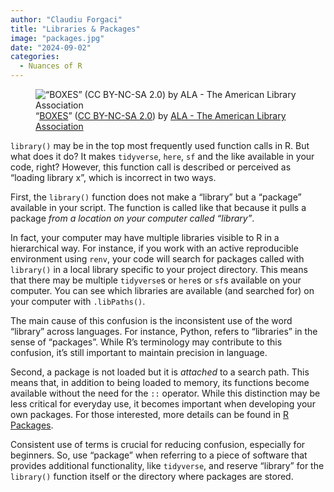 ```yaml
---
author: "Claudiu Forgaci"
title: "Libraries & Packages"
image: "packages.jpg"
date: "2024-09-02"
categories: 
  - Nuances of R
---
```

!["[BOXES](https://www.flickr.com/photos/ala_members/2215055222/)" ([CC BY-NC-SA 2.0](https://creativecommons.org/licenses/by-nc-sa/2.0/)) by [ALA - The American Library Association](https://www.flickr.com/people/ala_members/)](packages.jpg)

`library()` may be in the top most frequently used function calls in R. But what does it do? It makes `tidyverse`, `here`, `sf` and the like available in your code, right? However, this function call is described or perceived as "loading library x", which is incorrect in two ways.

First, the `library()` function does not make a "library" but a "package" available in your script. The function is called like that because it pulls a package *from a location on your computer called "library"*.

In fact, your computer may have multiple libraries visible to R in a hierarchical way. For instance, if you work with an active reproducible environment using `renv`, your code will search for packages called with `library()` in a local library specific to your project directory. This means that there may be multiple `tidyverse`s or `here`s or `sf`s available on your computer. You can see which libraries are available (and searched for) on your computer with `.libPaths()`.

The main cause of this confusion is the inconsistent use of the word "library" across languages. For instance, Python, refers to "libraries" in the sense of "packages". While R's terminology may contribute to this confusion, it’s still important to maintain precision in language.

Second, a package is not loaded but it is *attached* to a search path. This means that, in addition to being loaded to memory, its functions become available without the need for the `::` operator. While this distinction may be less critical for everyday use, it becomes important when developing your own packages. For those interested, more details can be found in [R Packages](https://r-pkgs.org/dependencies-mindset-background.html#sec-dependencies-attach-vs-load).

Consistent use of terms is crucial for reducing confusion, especially for beginners. So, use "package" when referring to a piece of software that provides additional functionality, like `tidyverse`, and reserve "library" for the `library()` function itself or  the directory where packages are stored.